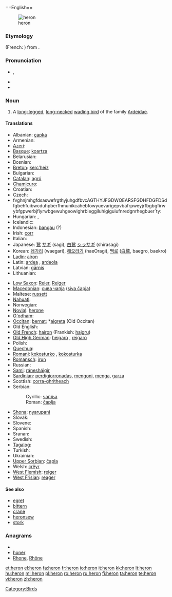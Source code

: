 {{wikipedia|dab=heron (disambiguation)|héron}}
{{also|héron}}
''[[]]''==English==

[[Image:Urban Heron.JPG|thumb|heron ]]

===Etymology===
{{etyl|fro}} {{term|hairon|lang=fro}} (French: {{term|héron|lang=fr}}) from {{etyl|frk}} {{term|haigru|lang=frk}}.

===Pronunciation===
* {{IPA|/ˈhɛrən/}}, {{SAMPA|/"hEr@n/}}
* {{audio|en-us-heron.ogg|Audio (US)}}
* {{rhymes|ɛrən}}

===Noun===
{{en-noun}}

# A [[long-legged]], [[long-necked]] [[wading bird]] of the family [[Ardeidae]].

====Translations====
{{trans-top|bird}}
* Albanian: [[çapka]]
* Armenian: {{t-|hy|ձկնկուլ|tr=jknkul|sc=Armn|xs=Armenian}}
* [[Azeri]]: {{t|az|vağ|xs=Azeri}}
* [[Basque]]: [[koartza]]
* Belarusian: {{t-|be|чапля|čapla|sc=Cyrl|xs=Belarusian}}
* Bosnian: {{t-|bs|čaplja|f}}
* [[Breton]]: [[kerc’heiz]] {{f}}
* Bulgarian: {{t+|bg|чапла|f|sc=Cyrl}}
* [[Catalan]]: [[agró]]
* [[Chamicuro]]: {{tø|ccc|askoli}}
* Croatian: {{t-|hr|čaplja|f|alt=čȁplja}}
* Czech: {{t-|cs|volavka|f}}
* fvghnjmhgfdsaswefrgthyjuhgdfbvcAGTHYJFGDWQEARSFGDHFDGFDSdfgbehfuibwcduhpberfhmunikcahebfowyuevarigepvbafrpweyjrfbgbgfirwybfgpwerbjfiyrwbgewuhgeowighrbieggiluhigiguiufnredgnrhegbuer`ty: {{t|hi|वगुला|tr=vagulā|sc=Deva|xs=Hindi}}
* Hungarian: {{t+|hu|iohhgém}}, {{t+|hu|kócsag}}
* Icelandic: {{t+|is|hegri|m}}
* Indonesian: [[bangau]] (?)
* Irish: [[corr]]
* Italian: {{t+|it|airone|m}}
* Japanese: [[鷺]] [[サギ]] (sagi), [[白鷺]] [[シラサギ]] (shirasagi)
* Korean: [[왜가리]] (waegari), [[해오라기]] (haeOragi), [[백로]] ([[白鷺]], baegro, baekro)
* [[Ladin]]: [[airon]]
* Latin: [[ardea]] {{f}}, [[ardeola]] {{f}}
* Latvian: [[gārnis]]
* Lithuanian: {{t+|lt|garnys|xs=Lithuanian}}
{{trans-mid}}
* [[Low Saxon]]: [[Reier]], [[Reiger]] {{m}}
* [[Macedonian]]: [[сива чапја]] ([[siva čapja]])
* Maltese: [[russett]]
* [[Nahuatl]]: {{tø|nah|aztatl}}
* Norwegian: {{t-|no|hegre}}
* [[Novial]]: [[herone]]
* [[O'odham]]: {{tø|ood|shuhthagi u'uwhig}}
* [[Occitan]]: [[bernat]]; *[[aigreta]] (Old Occitan)
* Old English: {{t-|ang|hragra|m|alt=hrāgra|xs=Old English}}
* [[Old French]]: [[hairon]] {{m}} (Frankish: [[haigru]])
* [[Old High German]]: [[heigaro]] {{m}}, [[reigaro]] {{m}}
* Polish: {{t+|pl|czapla|f}}
* [[Quechua]]: {{t|qu|wakchilla|xs=Quechua}}
* [[Romani]]: [[kokosturko]] {{m}}, [[kokosturka]] {{f}}
* [[Romansch]]: [[irun]]
* Russian: {{t+|ru|цапля|f|tr=cáplja|sc=Cyrl}}
* [[Sami]]: [[ránesháigir]]
* [[Sardinian]]: [[perdigiorronadas]], [[mengoni]], [[menga]], [[garza]]
* Scottish: [[corra-ghritheach]]
* Serbian:
*: Cyrillic: [[чапља]] {{f}}
*: Roman: [[čaplja]] {{f}}
* [[Shona]]: [[nyarupani]]
* Slovak: {{t-|sk|volavka}}
* Slovene: {{t+|sl|čaplja|f}}
* Spanish: {{t+|es|garza|f}}
* Sranan: {{tø|srn|sabaku}}
* Swedish: {{t+|sv|häger}}
* [[Tagalog]]: {{t|tl|tagák|xs=Tagalog}}
* Turkish: {{t+|tr|balıkçıl}}
* Ukrainian: {{t-|uk|чапля|f|tr=čáplja|sc=Cyrl|xs=Ukrainian}}
* [[Upper Sorbian]]: [[čapla]]
* Welsh: [[crëyr]]
* [[West Flemish]]: [[reiger]]
* [[West Frisian]]: [[reager]]
{{trans-bottom}}

====See also====
* [[egret]]
* [[bittern]]
* [[crane]]
* [[heronsew]]
* [[stork]]

===Anagrams===
* {{alphagram|ehnor}}
* [[honer#English|honer]]
* [[Rhone#English|Rhone]], [[Rhône#English|Rhône]]

[[Category:Birds]]

[[et:heron]]
[[el:heron]]
[[fa:heron]]
[[fr:heron]]
[[io:heron]]
[[it:heron]]
[[kk:heron]]
[[lt:heron]]
[[hu:heron]]
[[ml:heron]]
[[pl:heron]]
[[ro:heron]]
[[ru:heron]]
[[fi:heron]]
[[ta:heron]]
[[te:heron]]
[[vi:heron]]
[[zh:heron]]